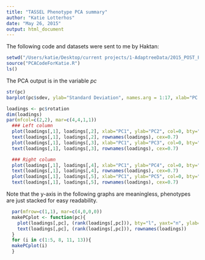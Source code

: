 ```yaml
---
title: "TASSEL Phenotype PCA summary"
author: "Katie Lotterhos"
date: "May 26, 2015"
output: html_document
---
```


The following code and datasets were sent to me by Haktan:

```r
setwd("/Users/katie/Desktop/current projects/1-AdaptreeData/2015_POST_FILTERING/pine_data/phenotypes")
source("PCACodeForKatie.R")
ls()
```

The PCA output is in the variable *pc*
```r
str(pc)
barplot(pc$sdev, ylab="Standard Deviation", names.arg = 1:17, xlab="PC axis")

loadings <- pc$rotation
dim(loadings)
par(mfcol=c(2,2), mar=c(4,4,1,1))
  ### Left column
  plot(loadings[,1], loadings[,2], xlab="PC1", ylab="PC2", col=0, bty="l")
  text(loadings[,1], loadings[,2], rownames(loadings), cex=0.7)
  plot(loadings[,1], loadings[,3], xlab="PC1", ylab="PC3", col=0, bty="l", xlim=c(-0.5,0.4))
  text(loadings[,1], loadings[,3], rownames(loadings), cex=0.7)

  ### Right column
  plot(loadings[,1], loadings[,4], xlab="PC1", ylab="PC4", col=0, bty="l", xlim=c(-0.5,0.4))
  text(loadings[,1], loadings[,4], rownames(loadings), cex=0.7)
  plot(loadings[,1], loadings[,5], xlab="PC1", ylab="PC5", col=0, bty="l", xlim=c(-0.5,0.4))
  text(loadings[,1], loadings[,5], rownames(loadings), cex=0.7)
```

Note that the y-axis in the following graphs are meaningless, phenotypes are just stacked for easy readability.


```r
  par(mfrow=c(1,1), mar=c(4,0,0,0))
  makePCplot <- function(pc){
    plot(loadings[,pc], (rank(loadings[,pc])), bty="l", yaxt="n", ylab="", xlab=paste("PC", pc), col=0, xlim=c(-1,1))
    text(loadings[,pc], (rank(loadings[,pc])), rownames(loadings))
  }
  for (i in c(1:5, 8, 11, 13)){
  makePCplot(i)
  }
```

